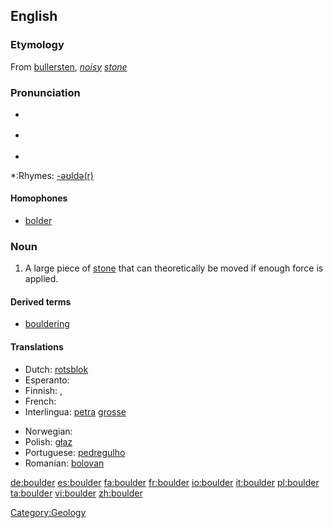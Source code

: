 ==English==

===Etymology===
From {{Sw.}} [[bullersten]], ''[[noisy]] [[stone]]''

===Pronunciation===
*{{IPA|/ˈbəʊldə/}} {{italbrac|[[RP]]}}
*{{IPA|/ˈboʊldər/}} {{italbrac|US}}
*{{audio|en-us-boulder.ogg|Audio (US)}}

*:Rhymes: [[Rhymes:English:-əʊldə(r)|-əʊldə(r)]]

====Homophones====
*[[bolder]]

===Noun===
{{en-noun}}

# A large piece of [[stone]] that can theoretically be moved if enough force is applied.

====Derived terms====
*[[bouldering]]

====Translations====
{{trans-top|a large piece of stone that can theoretically be moved if enough force is applied}}
* Dutch: [[rotsblok]] {{n}}
* Esperanto: {{t-|eo|ŝtonego|xs=Esperanto}}
* Finnish: {{t+|fi|lohkare}}, {{t-|fi|järkäle}}
* French: {{t+|fr|rocher|m}}
* Interlingua: [[petra]] [[grosse]]
{{trans-mid}}
* Norwegian: {{t-|no|kampestein|m}}
* Polish: [[głaz]] {{m}}
* Portuguese: [[pedregulho]] {{m}}
* Romanian: [[bolovan]] {{m}}
{{trans-bottom}}

[[Category:Geology]]

[[de:boulder]]
[[es:boulder]]
[[fa:boulder]]
[[fr:boulder]]
[[io:boulder]]
[[it:boulder]]
[[pl:boulder]]
[[ta:boulder]]
[[vi:boulder]]
[[zh:boulder]]